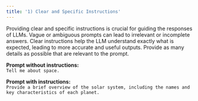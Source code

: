 ```yaml
---
title: '1) Clear and Specific Instructions'
---
```

Providing clear and specific instructions is crucial for guiding the responses of LLMs. Vague or ambiguous prompts can lead to irrelevant or incomplete answers. Clear instructions help the LLM understand exactly what is expected, leading to more accurate and useful outputs.
Provide as many details as possible that are relevant to the prompt.

**Prompt without instructions:** <br />`Tell me about space.`

**Prompt with instructions:** <br /> `Provide a brief overview of the solar system, including the names and key characteristics of each planet.`











